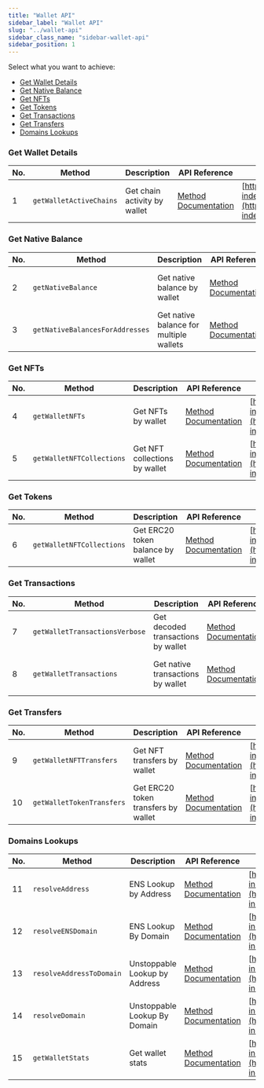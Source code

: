 ```yaml
---
title: "Wallet API"
sidebar_label: "Wallet API"
slug: "../wallet-api"
sidebar_class_name: "sidebar-wallet-api"
sidebar_position: 1
---
```


Select what you want to achieve:

* [Get Wallet Details](#get-wallet-details)
* [Get Native Balance](#get-native-balances)
* [Get NFTs](#get-nfts)
* [Get Tokens](#get-tokens)
* [Get Transactions](#get-transactions)
* [Get Transfers](#get-transfers)
* [Domains Lookups](#domain-lookups)

### Get Wallet Details

| No. | Method                           | Description                           | API Reference                                                                                                                   | URL                                                                                                                             |
|-----|----------------------------------|---------------------------------------|---------------------------------------------------------------------------------------------------------------------------------|---------------------------------------------------------------------------------------------------------------------------------|
| 1   | `getWalletActiveChains`       | Get chain activity by wallet          | [Method Documentation](/web3-data-api/evm/reference/wallet-api/get-chain-activity-by-wallet)                                 | [https://deep-index.moralis.io/api/v2.2/wallets/:address/chains](https://deep-index.moralis.io/api/v2.2/wallets/:address/chains)                                                                       |

### Get Native Balance

| No. | Method                           | Description                           | API Reference                                                                                                                   | URL                                                                                                                             |
|-----|----------------------------------|---------------------------------------|---------------------------------------------------------------------------------------------------------------------------------|---------------------------------------------------------------------------------------------------------------------------------|
| 2   | `getNativeBalance`       | Get native balance by wallet          | [Method Documentation](/web3-data-api/evm/reference/get-native-balance)                                                       | [https://deep-index.moralis.io/api/v2.2/:address/balance](https://deep-index.moralis.io/api/v2.2/:address/balance)                                                                       |
| 3   | `getNativeBalancesForAddresses`  | Get native balance for multiple wallets | [Method Documentation](/web3-data-api/evm/reference/get-native-balances-for-addresses)                                     | [https://deep-index.moralis.io/api/v2.2/wallets/balances](https://deep-index.moralis.io/api/v2.2/wallets/balances)                                                                  |

### Get NFTs

| No. | Method                           | Description                           | API Reference                                                                                                                   | URL                                                                                                                             |
|-----|----------------------------------|---------------------------------------|---------------------------------------------------------------------------------------------------------------------------------|---------------------------------------------------------------------------------------------------------------------------------|
| 4   | `getWalletNFTs`                | Get NFTs by wallet                    | [Method Documentation](/web3-data-api/evm/reference/wallet-api/get-nfts-by-wallet)                                           | [https://deep-index.moralis.io/api/v2.2/:address/nft](https://deep-index.moralis.io/api/v2.2/:address/nft)                                                                                |
| 5   | `getWalletNFTCollections`      | Get NFT collections by wallet         | [Method Documentation](/web3-data-api/evm/reference/wallet-api/get-nft-collections-by-wallet)                                 | [https://deep-index.moralis.io/api/v2.2/:address/nft/collections](https://deep-index.moralis.io/api/v2.2/:address/nft/collections)                                                                      |

### Get Tokens

| No. | Method                           | Description                           | API Reference                                                                                                                   | URL                                                                                                                             |
|-----|----------------------------------|---------------------------------------|---------------------------------------------------------------------------------------------------------------------------------|---------------------------------------------------------------------------------------------------------------------------------|
| 6   | `getWalletNFTCollections`       | Get ERC20 token balance by wallet     | [Method Documentation](/web3-data-api/evm/reference/wallet-api/get-token-balances-by-wallet)                                   | [https://deep-index.moralis.io/api/v2.2/:address/erc20](https://deep-index.moralis.io/api/v2.2/:address/erc20)                                                                      |

### Get Transactions

| No. | Method                           | Description                           | API Reference                                                                                                                   | URL                                                                                                                             |
|-----|----------------------------------|---------------------------------------|---------------------------------------------------------------------------------------------------------------------------------|---------------------------------------------------------------------------------------------------------------------------------|
| 7   | `getWalletTransactionsVerbose` | Get decoded transactions by wallet    | [Method Documentation](/web3-data-api/evm/reference/wallet-api/get-decoded-transactions-by-wallet)                             | [https://deep-index.moralis.io/api/v2.2/:address/verbose](https://deep-index.moralis.io/api/v2.2/:address/verbose)                                                                |
| 8   | `getWalletTransactions`   | Get native transactions by wallet      | [Method Documentation](/web3-data-api/evm/reference/wallet-api/get-transactions-by-wallet)                                     | [https://deep-index.moralis.io/api/v2.2/:address](https://deep-index.moralis.io/api/v2.2/:address)                                                                 |

### Get Transfers

| No. | Method                           | Description                           | API Reference                                                                                                                   | URL                                                                                                                             |
|-----|----------------------------------|---------------------------------------|---------------------------------------------------------------------------------------------------------------------------------|---------------------------------------------------------------------------------------------------------------------------------|
| 9   | `getWalletNFTTransfers`          | Get NFT transfers by wallet           | [Method Documentation](/web3-data-api/evm/reference/wallet-api/get-wallet-nft-transfers)                                      | [https://deep-index.moralis.io/api/v2.2/:address/nft/transfers](https://deep-index.moralis.io/api/v2.2/:address/nft/transfers)                                                                         |
| 10   | `getWalletTokenTransfers`         | Get ERC20 token transfers by wallet   | [Method Documentation](/web3-data-api/evm/reference/wallet-api/get-wallet-token-transfers)                                    | [https://deep-index.moralis.io/api/v2.2/:address/erc20/transfers](https://deep-index.moralis.io/api/v2.2/:address/erc20/transfers)                                                                        |

### Domains Lookups

| No. | Method                           | Description                           | API Reference                                                                                                                   | URL                                                                                                                             |
|-----|----------------------------------|---------------------------------------|---------------------------------------------------------------------------------------------------------------------------------|---------------------------------------------------------------------------------------------------------------------------------|
| 11   | `resolveAddress`                 | ENS Lookup by Address                  | [Method Documentation](/web3-data-api/evm/reference/wallet-api/resolve-address)                                                | [https://deep-index.moralis.io/api/v2.2/resolve/:address/reverse](https://deep-index.moralis.io/api/v2.2/resolve/:address/reverse)                                                                                |
| 12   | `resolveENSDomain`               | ENS Lookup By Domain                  | [Method Documentation](/web3-data-api/evm/reference/wallet-api/resolve-ens-domain)                                            | [https://deep-index.moralis.io/api/v2.2/resolve/ens/:domain](https://deep-index.moralis.io/api/v2.2/resolve/ens/:domain)                                                                            |
| 13   | `resolveAddressToDomain`         | Unstoppable Lookup by Address          | [Method Documentation](/web3-data-api/evm/reference/wallet-api/resolve-address-to-domain)                                      | [https://deep-index.moralis.io/api/v2.2/resolve/:address/domain](https://deep-index.moralis.io/api/v2.2/resolve/:address/domain)                                                                    |
| 14   | `resolveDomain`                  | Unstoppable Lookup By Domain           | [Method Documentation](/web3-data-api/evm/reference/wallet-api/resolve-domain)                                                | [https://deep-index.moralis.io/api/v2.2/resolve/:domain](https://deep-index.moralis.io/api/v2.2/resolve/:domain)                                                                                |
| 15 | `getWalletStats` | Get wallet stats | [Method Documentation](/web3-data-api/evm/reference/wallet-api/get-wallet-stats) | [https://deep-index.moralis.io/api/v2.2/wallets/:address/stats](https://deep-index.moralis.io/api/v2.2/wallets/:address/stats) |
